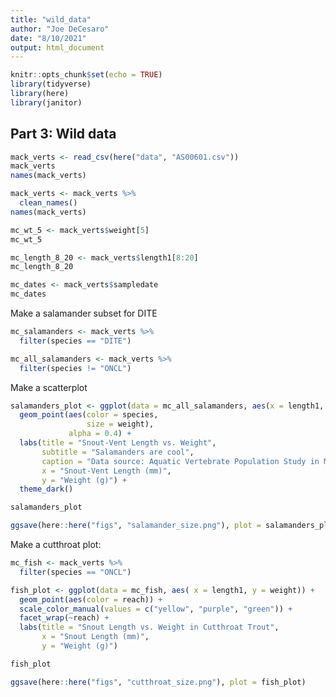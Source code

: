 ```yaml
---
title: "wild_data"
author: "Joe DeCesaro"
date: "8/10/2021"
output: html_document
---
```


```r
knitr::opts_chunk$set(echo = TRUE)
library(tidyverse)
library(here)
library(janitor)
```

## Part 3: Wild data
```r
mack_verts <- read_csv(here("data", "AS00601.csv"))
mack_verts
names(mack_verts)

mack_verts <- mack_verts %>% 
  clean_names()
names(mack_verts)
```

```r
mc_wt_5 <- mack_verts$weight[5]
mc_wt_5

mc_length_8_20 <- mack_verts$length1[8:20]
mc_length_8_20

mc_dates <- mack_verts$sampledate
mc_dates
```

Make a salamander subset for DITE
```r
mc_salamanders <- mack_verts %>% 
  filter(species == "DITE")

mc_all_salamanders <- mack_verts %>% 
  filter(species != "ONCL")

```

Make a scatterplot
```r
salamanders_plot <- ggplot(data = mc_all_salamanders, aes(x = length1, y = weight)) +
  geom_point(aes(color = species,
                 size = weight),
             alpha = 0.4) +
  labs(title = "Snout-Vent Length vs. Weight",
       subtitle = "Salamanders are cool",
       caption = "Data source: Aquatic Vertebrate Population Study in Mack Creek",
       x = "Snout-Vent Length (mm)",
       y = "Weight (g)") +
  theme_dark()

salamanders_plot

ggsave(here::here("figs", "salamander_size.png"), plot = salamanders_plot)
```

Make a cutthroat plot:

```r
mc_fish <- mack_verts %>% 
  filter(species == "ONCL")

fish_plot <- ggplot(data = mc_fish, aes( x = length1, y = weight)) +
  geom_point(aes(color = reach)) +
  scale_color_manual(values = c("yellow", "purple", "green")) +
  facet_wrap(~reach) +
  labs(title = "Snout Length vs. Weight in Cutthroat Trout",
       x = "Snout Length (mm)",
       y = "Weight (g)") 

fish_plot

ggsave(here::here("figs", "cutthroat_size.png"), plot = fish_plot)
```

